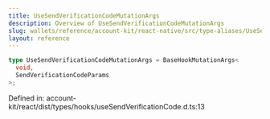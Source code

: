 ```yaml
---
title: UseSendVerificationCodeMutationArgs
description: Overview of UseSendVerificationCodeMutationArgs
slug: wallets/reference/account-kit/react-native/src/type-aliases/UseSendVerificationCodeMutationArgs
layout: reference
---
```


```ts
type UseSendVerificationCodeMutationArgs = BaseHookMutationArgs<
  void,
  SendVerificationCodeParams
>;
```

Defined in: account-kit/react/dist/types/hooks/useSendVerificationCode.d.ts:13
